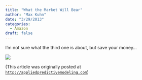 ```yaml
---
title: "What the Market Will Bear"
author: "Max Kuhn"
date: "3/29/2013"
categories:
  - Amazon
draft: false
---
```


I'm not sure what the third one is about, but save your money...


![](weird.png){fig-align="center"}

(This article was originally posted at [`http://appliedpredictivemodeling.com`](https://appliedpredictivemodeling.com/blog/2013/3/29/what-the-market-will-bear))

